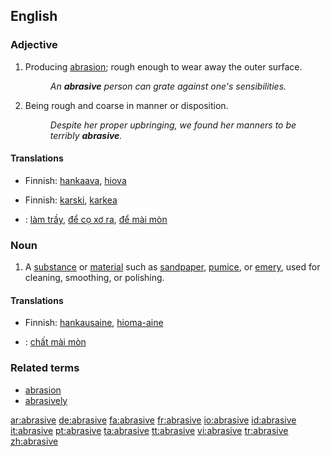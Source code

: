 ==English==

===Adjective===
{{en-adj}}

# Producing [[abrasion]]; rough enough to wear away the outer surface.
#:''An '''abrasive''' person can grate against one's sensibilities.''
# Being rough and coarse in manner or disposition.
#:''Despite her proper upbringing, we found her manners to be terribly '''abrasive'''.''

====Translations====
{{trans-top|producing abrasion; rough}}
*Finnish: [[hankaava]], [[hiova]]
{{trans-mid}}
{{trans-bottom}}

{{trans-top|rough and coarse in manner or disposition}}
*Finnish: [[karski]], [[karkea]]
{{trans-mid}}
{{trans-bottom}}

{{checktrans-top|translations to be checked}}
*{{ttbc|Vietnamese}}: [[làm trầy]], [[để cọ xơ ra]], [[để mài mòn]]
{{checktrans-mid}}
{{checktrans-bottom}}

===Noun===
{{en-noun}}

# A [[substance]] or [[material]] such as [[sandpaper]], [[pumice]], or [[emery]], used for cleaning, smoothing, or polishing.

====Translations====
*Finnish: [[hankausaine]], [[hioma-aine]]

{{checktrans-top}}
*{{ttbc|Vietnamese}}: [[chất mài mòn]]
{{checktrans-bottom}}

===Related terms===
*[[abrasion]]
*[[abrasively]]

[[ar:abrasive]]
[[de:abrasive]]
[[fa:abrasive]]
[[fr:abrasive]]
[[io:abrasive]]
[[id:abrasive]]
[[it:abrasive]]
[[pt:abrasive]]
[[ta:abrasive]]
[[tt:abrasive]]
[[vi:abrasive]]
[[tr:abrasive]]
[[zh:abrasive]]